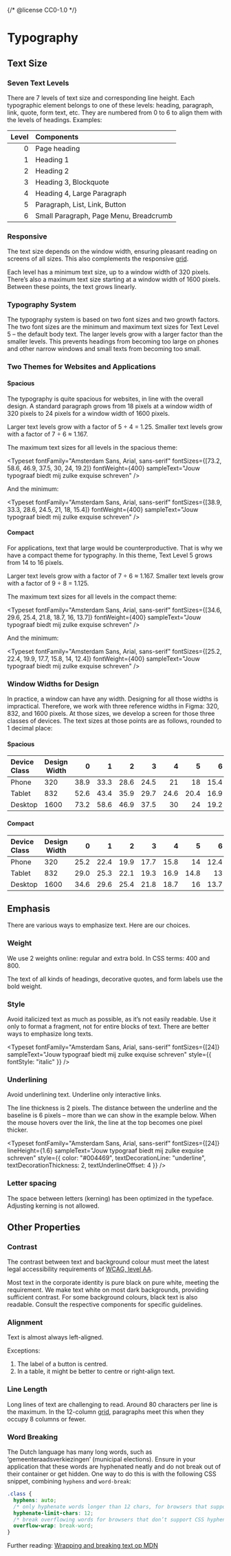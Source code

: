 {/* @license CC0-1.0 */}


<Meta title="Docs/Design Guidelines/Typography" />

# Typography

## Text Size

### Seven Text Levels

There are 7 levels of text size and corresponding line height.
Each typographic element belongs to one of these levels: heading, paragraph, link, quote, form text, etc.
They are numbered from 0 to 6 to align them with the levels of headings.
Examples:

| Level | Components                             |
| ----: | :------------------------------------- |
|     0 | Page heading                           |
|     1 | Heading 1                              |
|     2 | Heading 2                              |
|     3 | Heading 3, Blockquote                  |
|     4 | Heading 4, Large Paragraph             |
|     5 | Paragraph, List, Link, Button          |
|     6 | Small Paragraph, Page Menu, Breadcrumb |

### Responsive

The text size depends on the window width, ensuring pleasant reading on screens of all sizes.
This also complements the responsive [grid](/docs/components-layout-grid--docs).

Each level has a minimum text size, up to a window width of 320 pixels.
There’s also a maximum text size starting at a window width of 1600 pixels.
Between these points, the text grows linearly.

### Typography System

The typography system is based on two font sizes and two growth factors.
The two font sizes are the minimum and maximum text sizes for Text Level 5 – the default body text.
The larger levels grow with a larger factor than the smaller levels.
This prevents headings from becoming too large on phones and other narrow windows and small texts from becoming too small.

### Two Themes for Websites and Applications

#### Spacious

The typography is quite spacious for websites, in line with the overall design.
A standard paragraph grows from 18 pixels at a window width of 320 pixels to 24 pixels for a window width of 1600 pixels.

Larger text levels grow with a factor of 5 ÷ 4 = 1.25.
Smaller text levels grow with a factor of 7 ÷ 6 ≈ 1.167.

The maximum text sizes for all levels in the spacious theme:

<Typeset
  fontFamily="Amsterdam Sans, Arial, sans-serif"
  fontSizes={[73.2, 58.6, 46.9, 37.5, 30, 24, 19.2]}
  fontWeight={400}
  sampleText="Jouw typograaf biedt mij zulke exquise schreven"
/>

And the minimum:

<Typeset
  fontFamily="Amsterdam Sans, Arial, sans-serif"
  fontSizes={[38.9, 33.3, 28.6, 24.5, 21, 18, 15.4]}
  fontWeight={400}
  sampleText="Jouw typograaf biedt mij zulke exquise schreven"
/>

#### Compact

For applications, text that large would be counterproductive.
That is why we have a compact theme for typography.
In this theme, Text Level 5 grows from 14 to 16 pixels.

Larger text levels grow with a factor of 7 ÷ 6 ≈ 1.167.
Smaller text levels grow with a factor of 9 ÷ 8 = 1.125.

The maximum text sizes for all levels in the compact theme:

<Typeset
  fontFamily="Amsterdam Sans, Arial, sans-serif"
  fontSizes={[34.6, 29.6, 25.4, 21.8, 18.7, 16, 13.7]}
  fontWeight={400}
  sampleText="Jouw typograaf biedt mij zulke exquise schreven"
/>

And the minimum:

<Typeset
  fontFamily="Amsterdam Sans, Arial, sans-serif"
  fontSizes={[25.2, 22.4, 19.9, 17.7, 15.8, 14, 12.4]}
  fontWeight={400}
  sampleText="Jouw typograaf biedt mij zulke exquise schreven"
/>

### Window Widths for Design

In practice, a window can have any width.
Designing for all those widths is impractical.
Therefore, we work with three reference widths in Figma: 320, 832, and 1600 pixels.
At those sizes, we develop a screen for those three classes of devices.
The text sizes at those points are as follows, rounded to 1 decimal place:

#### Spacious

| Device Class | Design Width |    0 |    1 |    2 |    3 |    4 |    5 |    6 |
| :----------- | ------------ | ---: | ---: | ---: | ---: | ---: | ---: | ---: |
| Phone        | 320          | 38.9 | 33.3 | 28.6 | 24.5 |   21 |   18 | 15.4 |
| Tablet       | 832          | 52.6 | 43.4 | 35.9 | 29.7 | 24.6 | 20.4 | 16.9 |
| Desktop      | 1600         | 73.2 | 58.6 | 46.9 | 37.5 |   30 |   24 | 19.2 |

#### Compact

| Device Class | Design Width |    0 |    1 |    2 |    3 |    4 |    5 |    6 |
| :----------- | ------------ | ---: | ---: | ---: | ---: | ---: | ---: | ---: |
| Phone        | 320          | 25.2 | 22.4 | 19.9 | 17.7 | 15.8 |   14 | 12.4 |
| Tablet       | 832          | 29.0 | 25.3 | 22.1 | 19.3 | 16.9 | 14.8 |   13 |
| Desktop      | 1600         | 34.6 | 29.6 | 25.4 | 21.8 | 18.7 |   16 | 13.7 |

## Emphasis

There are various ways to emphasize text.
Here are our choices.

### Weight

We use 2 weights online: regular and extra bold.
In CSS terms: 400 and 800.

<Typeset
  fontFamily="Amsterdam Sans, Arial, sans-serif"
  fontSizes={[24]}
  fontWeight={400}
  sampleText="Jouw typograaf biedt mij zulke exquise schreven"
/>

The text of all kinds of headings, decorative quotes, and form labels use the bold weight.

<Typeset
  fontFamily="Amsterdam Sans, Arial, sans-serif"
  fontSizes={[24]}
  fontWeight={800}
  sampleText="Jouw typograaf biedt mij zulke exquise schreven"
/>

### Style

Avoid italicized text as much as possible, as it’s not easily readable.
Use it only to format a fragment, not for entire blocks of text.
There are better ways to emphasize long texts.

<Typeset
  fontFamily="Amsterdam Sans, Arial, sans-serif"
  fontSizes={[24]}
  sampleText="Jouw typograaf biedt mij zulke exquise schreven"
  style={{ fontStyle: "italic" }}
/>

### Underlining

Avoid underlining text.
Underline only interactive links.

The line thickness is 2 pixels.
The distance between the underline and the baseline is 6 pixels –
more than we can show in the example below.
When the mouse hovers over the link, the line at the top becomes one pixel thicker.

<Typeset
  fontFamily="Amsterdam Sans, Arial, sans-serif"
  fontSizes={[24]}
  lineHeight={1.6}
  sampleText="Jouw typograaf biedt mij zulke exquise schreven"
  style={{ color: "#004469", textDecorationLine: "underline", textDecorationThickness: 2, textUnderlineOffset: 4 }}
/>

### Letter spacing

The space between letters (kerning) has been optimized in the typeface.
Adjusting kerning is not allowed.

## Other Properties

### Contrast

The contrast between text and background colour must meet the latest legal accessibility requirements of [WCAG, level AA](https://www.w3.org/WAI/WCAG21/Understanding/contrast-minimum.html).

Most text in the corporate identity is pure black on pure white, meeting the requirement.
We make text white on most dark backgrounds, providing sufficient contrast.
For some background colours, black text is also readable.
Consult the respective components for specific guidelines.

### Alignment

Text is almost always left-aligned.

Exceptions:

1. The label of a button is centred.
2. In a table, it might be better to centre or right-align text.

### Line Length

Long lines of text are challenging to read.
Around 80 characters per line is the maximum.
In the 12-column [grid](/docs/components-layout-grid--docs), paragraphs meet this when they occupy 8 columns or fewer.

### Word Breaking

The Dutch language has many long words, such as ‘gemeenteraadsverkiezingen’ (municipal elections).
Ensure in your application that these words are hyphenated neatly and do not break out of their container or get hidden.
One way to do this is with the following CSS snippet, combining `hyphens` and `word-break`:

```css
.class {
  hyphens: auto;
  /* only hyphenate words longer than 12 chars, for browsers that support it */
  hyphenate-limit-chars: 12;
  /* break overflowing words for browsers that don’t support CSS hyphens */
  overflow-wrap: break-word;
}
```

Further reading: [Wrapping and breaking text op MDN](https://developer.mozilla.org/en-US/docs/Web/CSS/CSS_text/Wrapping_breaking_text)
